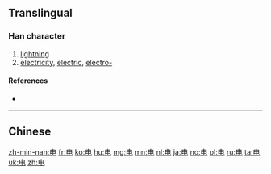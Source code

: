 {{also|電}}
==Translingual==
{{stroke order|strokes=5}}

===Han character===
{{Han char|rn=102|rad=田|as=00|sn=5|four=|canj=LWU|ids=⿻田乚}}

# [[lightning]]
# [[electricity]], [[electric]], [[electro-]]

====References====
* {{Han ref|kx=0759.011|hdz=42528.020|uh=7535|ud=30005}}

----

==Chinese==
{{zh-see|電}}

[[zh-min-nan:电]]
[[fr:电]]
[[ko:电]]
[[hu:电]]
[[mg:电]]
[[mn:电]]
[[nl:电]]
[[ja:电]]
[[no:电]]
[[pl:电]]
[[ru:电]]
[[ta:电]]
[[uk:电]]
[[zh:电]]